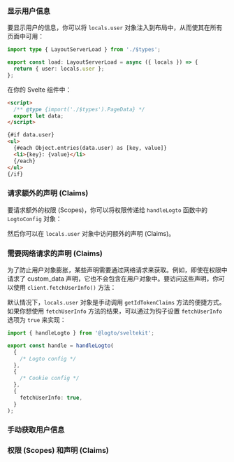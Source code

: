 

### 显示用户信息

要显示用户的信息，你可以将 `locals.user` 对象注入到布局中，从而使其在所有页面中可用：

```ts title="+layout.server.ts"
import type { LayoutServerLoad } from './$types';

export const load: LayoutServerLoad = async ({ locals }) => {
  return { user: locals.user };
};
```

在你的 Svelte 组件中：

```html title="+page.svelte"
<script>
  /** @type {import('./$types').PageData} */
  export let data;
</script>

{#if data.user}
<ul>
  {#each Object.entries(data.user) as [key, value]}
  <li>{key}: {value}</li>
  {/each}
</ul>
{/if}
```

### 请求额外的声明 (Claims)

<FindUserInfoMissing method="locals.user" />
<ScopesAndClaimsIntroduction />

要请求额外的权限 (Scopes)，你可以将权限传递给 `handleLogto` 函数中的 `LogtoConfig` 对象：

<ScopesAndClaimsCode />

然后你可以在 `locals.user` 对象中访问额外的声明 (Claims)。

### 需要网络请求的声明 (Claims)

为了防止用户对象膨胀，某些声明需要通过网络请求来获取。例如，即使在权限中请求了 custom_data 声明，它也不会包含在用户对象中。要访问这些声明，你可以使用 `client.fetchUserInfo()` 方法：

默认情况下，`locals.user` 对象是手动调用 `getIdTokenClaims` 方法的便捷方式。如果你想使用 `fetchUserInfo` 方法的结果，可以通过为钩子设置 `fetchUserInfo` 选项为 `true` 来实现：

```ts title="hooks.server.ts"
import { handleLogto } from '@logto/sveltekit';

export const handle = handleLogto(
  {
    /* Logto config */
  },
  {
    /* Cookie config */
  },
  {
    fetchUserInfo: true,
  }
);
```

### 手动获取用户信息

<GetUserInfoApis
  getIdTokenClaimsApi="locals.logtoClient.getIdTokenClaims()"
  fetchUserInfoApi="locals.logtoClient.fetchUserInfo()"
/>

### 权限 (Scopes) 和声明 (Claims)

<ScopesAndClaims />
